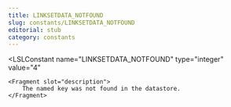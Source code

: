 ```yaml
---
title: LINKSETDATA_NOTFOUND
slug: constants/LINKSETDATA_NOTFOUND
editorial: stub
category: constants
---
```


<LSLConstant
	name="LINKSETDATA_NOTFOUND"
	type="integer"
	value="4"
>
	<Fragment slot="description">
		The named key was not found in the datastore.
	</Fragment>
</LSLConstant>
